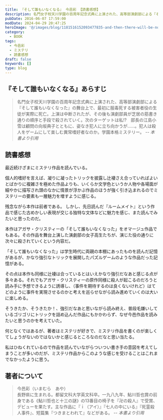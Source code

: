 ```yaml
---
title: 『そして誰もいなくなる』 今邑彩 【読書感想】
description: 名門女子校天川学園の百周年記念式典に上演された、高等部演劇部による『そして誰もいなくなった』の舞台上で、最初に服毒死する被害者役の生徒が実際に死亡。上演は中断されたが、その後も演劇部員が芝居の筋書き通りの順序と手段で殺されていく。
pubDate: 2016-06-07 17:59:00
modDate: 2024-04-29 20:47:25
heroImage: '@/images/blog/1181516152093477835-and-then-there-will-be-none.webp'
category:
  - BOOK
tags:
  - 今邑彩
  - ミステリ
  - 読書感想
draft: false
keywords: []
type: blog
---
```



## 『そして誰もいなくなる』あらすじ

> 名門女子校天川学園の百周年記念式典に上演された、高等部演劇部による『そして誰もいなくなった』の舞台上で、最初に服毒死する被害者役の生徒が実際に死亡。上演は中断されたが、その後も演劇部員が芝居の筋書き通りの順序と手段で殺されていく。次のターゲットは私!?　部長の江島小雪は顧問の向坂典子とともに、姿なき犯人に立ち向かうが……。犯人は殺人をゲームにして楽しむ異常嗜好者なのか。学園本格ミステリー。 <cite>-- 本書より引用</cite>

## 読書感想

最近続けざまにミステリ作品を読んでいる。

個人的嗜好を言えば、凝りに凝ったトリックを披露し辻褄さえ合っていればよいとばかりに複雑さを極めた作品よりも、いくらか文学色というか人物や各場面が細やかに描写され頭のなかに情景が浮かぶ作品のほうが強く引き込まれるのでミステリーの要素も一層魅力を増すように感じる。

残念ながら本作は前者である。
しかし、先日読んだ『ルームメイト』という作品で感じた古めかしい表現が交じる独特な文体などに魅力を感じ、また読んでみたいと思ったのだ。

<BlogCard
  title='『ルームメイト』 今邑彩 【読書感想・あらすじ】'
  description='ルームメイト （今邑彩） のあらすじと感想。 私は彼女の事を何も知らなかったのか……？大学へ通うために上京してきた春海は、京都からきた麗子と出逢う。お互いを干渉しない約束で始めた共同生活は快適だったが、麗子はやがて失踪、跡を追ううち、彼女の二重、三重生活を知る。'
  url='https://www.neputa-note.net/2016/03/blog-post_26/'
  domain='www.neputa-note.net'
/>

本作はアガサ・クリスティーの「そして誰もいなくなった」をオマージュ作品でもある。その作品を舞台上演した演劇部の女子高生たちが、演じた役の通りに次々に殺されていくという内容だ。

「そして誰もいなくなった」は学生時代に両親の本棚にあったものを読んだ記憶があるが、かなり強引なトリックを展開したパズルゲームのような作品だった記憶がある。

<div class='not-prose'>
  <div data-vc_mylinkbox_id='886764790'></div>
</div>

その点は本作も同様に辻褄は合っているとはいえかなり強引だなあと感じる点が多々ある。それでもアガサ・クリスティーの原作同様に殺人が起こるのだろうと読み手に予想できるように誘導し、（事件を期待するのは良くないけれど）はてどのように事件を実現させるのかと考えを巡らせながら読み進めていくのは大いに楽しめる。

そうきたか、そうきたか！、強引だなあと思いながら読み終え、普段毛嫌いしているゴリゴリにトリックを詰め込んだ作品にもかかわらず、なぜ今邑作品を読みたいと思うのかを考えていた。

何となくではあるが、著者はミステリが好きで、ミステリ作品を書くのが楽しくてしょうがないのではないかと感じるところなのだなと思い当たる。

私はひねくれているので作品を読んでいながらついつい書き手の意図を考えてしまうことが多いのだが、ミステリ作品からこのような感じを受けることはこれまでなかったように思う。

<div class='not-prose'>
  <div data-vc_mylinkbox_id='886764779'></div>
</div>

## 著者について

> 今邑彩（いまむら　あや）<br />
> 長野県に生まれる。都留文科大学英文科卒。一九八九年、鮎川哲也賞の前身である《鮎川哲也と十三の謎》の13番目の椅子を『卍の殺人』で受賞、デビューを果たす。主な作品に『ｉ（アイ）』『七人の中にいる』『死霊殺人事件』、短篇集『つきまとわれて』などがある。 <cite>-- 本書より引用</cite>
